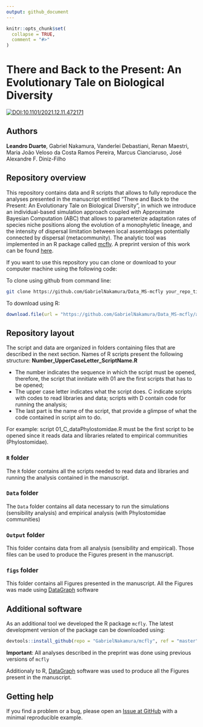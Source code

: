 ```yaml
---
output: github_document
---
```


```r
knitr::opts_chunk$set(
  collapse = TRUE,
  comment = "#>"
)
```

# There and Back to the Present: An Evolutionary Tale on Biological Diversity

[![DOI:10.1101/2021.12.11.472171](http://img.shields.io/badge/DOI-10.1101/2021.12.11.472171-B31B1B.svg)](https://www.biorxiv.org/content/10.1101/2021.12.11.472171v1)

## Authors

**Leandro Duarte**, 
    Gabriel Nakamura, 
    Vanderlei Debastiani, 
    Renan Maestri, 
    Maria João Veloso da Costa Ramos Pereira,
    Marcus Cianciaruso, 
    José Alexandre F. Diniz-Filho

## Repository overview

This repository contains data and R scripts that allows to fully reproduce the analyses presented in the 
    manuscript entitled "There and Back to the Present: An Evolutionary Tale on Biological Diversity", 
    in which we introduce an individual-based simulation approach coupled with Approximate Bayesian Computation (ABC)
    that allows to parameterize adaptation rates of species niche positions along the evolution of a monophyletic lineage,
    and the intensity of dispersal limitation between local assemblages potentially connected by dispersal (metacommunity). 
    The analytic tool was implemented in an R package called [mcfly](https://github.com/GabrielNakamura/mcfly). 
    A preprint version of this work can be found [here](https://www.biorxiv.org/content/10.1101/2021.12.11.472171v1).
    
If you want to use this repository you can clone or download to your computer machine using the following code:

To clone using github from command line:

```bash
git clone https://github.com/GabrielNakamura/Data_MS-mcfly your_repo_title
```


To download using R:

```r
download.file(url = "https://github.com/GabrielNakamura/Data_MS-mcfly/archive/main.zip", destfile = "Data_MS-mcfly.zip")
```

## Repository layout

The script and data are organized in folders containing files that are described in the next section. 
Names of R scripts present the following structure: 
    **Number_UpperCaseLetter_ScriptName.R**

- The number indicates the sequence in which the script must be opened, therefore, the script that 
    innitiate with 01 are the first scripts that has to be opened;
- The upper case letter indicates what the script does. C indicate scripts with codes to read libraries and
    data; scripts with D contain code for running the analysis;
- The last part is the name of the script, that provide a glimpse of what the code contained in script aim to do. 

For example: script 01_C_dataPhylostomidae.R must be the first script to be opened since it reads data and libraries related to 
    empirical communities (Phylostomidae).

### `R` folder

The `R` folder contains all the scripts needed to read data and libraries and running the analysis 
    contained in the manuscript. 
    
### `Data` folder

The `Data` folder contains all data necessary to run the simulations (sensibility analysis) and empirical analysis
    (with Phylostomidae communities)
    
### `Output` folder

This folder contains data from all analysis (sensibility and empirical). Those files can be used to 
    produce the Figures present in the manuscript.
    
### `figs` folder

This folder contains all Figures presented in the manuscript. All the Figures was made using [DataGraph](https://apps.apple.com/us/app/datagraph/id407412840?mt=12) software

## Additional software

As an additional tool we developed the R package `mcfly`. The latest development version of the package can be downloaded using:

```r
devtools::install_github(repo = "GabrielNakamura/mcfly", ref = "master")
```

**Important**: All analyses described in the preprint was done using previous versions of `mcfly`

Additionaly to R, [DataGraph](https://apps.apple.com/us/app/datagraph/id407412840?mt=12) software was used to produce all the Figures present in the manuscript.

## Getting help

If you find a problem or a bug, please open an [Issue at GitHub](https://github.com/GabrielNakamura/Data_MS-mcfly/issues) with a minimal reproducible example.
